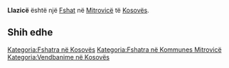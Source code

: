 {{Fshat në Kosovës
 | Emri                = Llazicë
| sqi_N_name = Llazicë
| sqi_N_FULL_NAME_RO = Llazicë
| sqi_N_FULL_NAME_ND_RO = Llazice
| sqi_N_SORT_NAME_RG = LLAZICE
| sqi_N_FULL_NAME_RG = Llazicë
| sqi_N_FULL_NAME_ND_RG = Llazice
| sqi_V_name = Llozicë
| sqi_V_FULL_NAME_RO = Llozicë
| sqi_V_FULL_NAME_ND_RO = Llozice
| sqi_V_SORT_NAME_RG = LLOZICE
| sqi_V_FULL_NAME_RG = Llozicë
| sqi_V_FULL_NAME_ND_RG = Llozice
| srp_N_name = Loznica
| srp_N_FULL_NAME_RO = Loznica
| srp_N_FULL_NAME_ND_RO = Loznica
| srp_N_SORT_NAME_RG = LOZNICA
| srp_N_FULL_NAME_RG = Loznica
| srp_N_FULL_NAME_ND_RG = Loznica
| srp_NS_name = Лозница
| srp_NS_FULL_NAME_RO = Лозница
| srp_NS_FULL_NAME_ND_RO = Лозница
| srp_NS_SORT_NAME_RG = ЛОЗНИЦА
| srp_NS_FULL_NAME_RG = Лозница
| srp_NS_FULL_NAME_ND_RG = Лозница
| srp_V_name = Lozica
| srp_V_FULL_NAME_RO = Lozica
| srp_V_FULL_NAME_ND_RO = Lozica
| srp_V_SORT_NAME_RG = LOZICA
| srp_V_FULL_NAME_RG = Lozica
| srp_V_FULL_NAME_ND_RG = Lozica
| srp_VS_name = Лозица
| srp_VS_FULL_NAME_RO = Лозица
| srp_VS_FULL_NAME_ND_RO = Лозица
| srp_VS_SORT_NAME_RG = ЛОЗИЦА
| srp_VS_FULL_NAME_RG = Лозица
| srp_VS_FULL_NAME_ND_RG = Лозица

 | Emri (Rasa dhanore) = 
 | Figura              = 
 | Shteti              = Kosovo
 | Komuna              = Mitrovicë
 | Kodi postar         = 
 | Sipërfaqja          = 

 | Popullsia           = 

 | Regj. i popullsisë  = 
 | Dend. e popullsisë  = 
 | Faqja zyrtare       = 
 <!--- Koordinatat ----> 
 | Gjerësia            = 42.555278
 | Gjatësia            = 20.763333
 | Lartësia            = 
}}
'''Llazicë''' është një [[Fshat]] në [[Mitrovicë]] të [[Kosovës]].

<!-- == Gjeografia == -->
<!-- == Historia == -->
<!-- == Demografia == -->
== Shih edhe ==
{{Komuna Mitrovicë}}
{{Kosovo-Administrata-Cung}}

[[Kategoria:Fshatra në Kosovës]]
[[Kategoria:Fshatra në Kommunes Mitrovicë]]
[[Kategoria:Vendbanime në Kosovës]]